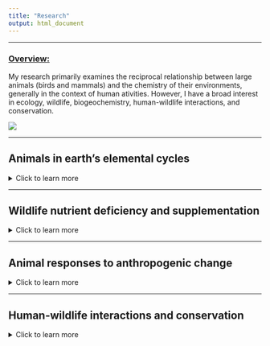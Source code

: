 ```yaml
---
title: "Research"
output: html_document
---
```


------------------------------------------------------------------------

### [**Overview**:]{.underline}

My research primarily examines the reciprocal relationship between large animals (birds and mammals) and the chemistry of their environments, generally in the context of human ativities. However, I have a broad interest in ecology, wildlife, biogeochemistry, human-wildlife interactions, and conservation.

![](images/boat_ride_peru.png)

------------------------------------------------------------------------

## **Animals in earth's elemental cycles**

<details>

<summary>Click to learn more</summary>

------------------------------------------------------------------------

> ### **How do animals shape diverse ecosystems via nutrient dispersal and cycling?**
>
> The capacity for animals to store, recycle, and disperse nutrients within and between ecosystems is increasingly recognized; however, our ability to predict these roles at varying scales remains limited. My current research examines the contributions of birds and mammals to biogeochemical cycling and its consequences for ecosystem functioning, primarily in terrestrial systems.

[**Relevant publications**:]{.underline}

• **Duvall, E.S**, Derry, L., McIntyre, P., and A. Flecker. (***In review***). Flight and phenology shape the elemental composition of birds.

• **Duvall, E.S.**, Roman, J., Pearson, H., Le Roux, E., Malhi, Y., and Abraham A.J.\*, **(*In press*)**. Resisting the carbonization of animals as climate solutions. *Nature Climate Change*

• Abraham, A.J,\* Doughty, C., Plummer, K., and **Duvall. E.S.**\* 2024. Supplementary bird feeding as an overlooked contribution to local phosphorus cycles. *Frontiers in Ecology and the Environment* <https://doi.org/10.1002/fee.2793>

• Abraham, A., **Duvall, E.S.**, Ferraro, K., Webster, A., Doughty, C., le Roux, E., and D. Ellis-Soto. ([**2022**]{style="color:black"}). Understanding anthropogenic impacts on zoogeochemistry is essential for ecological restoration. *Restoration Ecology* <https://doi.org/10.1111/rec.13778>

![A yellow-rumped Cacique depositing nutrients into a palm swamp in Sucusari, Loreto, Peru. (1/13/2022)](C:\Users\ethan\OneDrive\Documents\Github\Repos\website\images\birdpoop6.png)

</details>

------------------------------------------------------------------------

## **Wildlife nutrient deficiency and supplementation**

<details>

<summary>Click to learn more</summary>

------------------------------------------------------------------------

> ### **How does nutritional limitation shape wildlife ecology?**
>
> Animals face many challenges for surival in the wild, including the acquisition of essential nutrients needed to grow, survive, and reproduce. My research examines the causes and consequences of nutrient deficiency in mammals and birds. I am particularly fascinated by how herbivorous animals adapt to sodium deficiency, and how such adaptations animal roles in ecosystem processes. I am also interested in how birds cope with high calcium requirements needed to lay eggs and grow remarkably fast in the wild. I combine field and modeling approaches to estimate animal nutrition, deficiency, and subsequent responses.

[**Relevant publications**:]{.underline}

• **Duvall, E.**, Griffiths, B., Clauss, M., and A. Abraham (**2023**). Allometry of sodium requirements and mineral lick use among herbivorous mammals. *Oikos* <https://doi.org/10.1111/oik.10058>

• Abraham A., **Duvall, E.**, le Roux, E., Ganswindt, A., Clauss, M., Doughty, C., and A. Webster ([**2023**]{style="color:black"}) Anthropogenic supply of nutrients in a wildlife reserve may compromise conservation success. *Biological Conservation* <https://doi.org/10.1016/j.biocon.2023.110149>

• **Duvall, E.** Hoeneisen, N., Suárez, E., and A. Flecker (**2024**) Geophagy by a large herbivore (capybara, *Hydrochoerus hydrochaeris*) driven by a human sodium supply. *Biotropica* <https://doi.org/10.1111/btp.13314>

![Red howler monkeys consuming mineral-rich clay in Yasuni, Ecuador](C:\Users\ethan\OneDrive\Documents\Github\Repos\website\images\howler_monkey1.png)

</details>

------------------------------------------------------------------------

## **Animal responses to anthropogenic change**

<details>

<summary>Click to learn more</summary>

------------------------------------------------------------------------

> ### **How are wildlife communities responding to diverse human impacts on ecosystems?**
>
> Humans have altered ecsosystems at every corner of our planet. Whether it be habitat, resource availability, climate, or direct removal of animal species, wildlife communities are most often forced to adapt. My research examines how animals respond spatially to human activities, mainly changes in resource availability (e.g., food subsidies, nutrients), as well as direct human disturbances (e.g., reduced habitat, hunting). I am particularly passionate about the impacts of oil development and indigenous hunting regimes in the Amazon, as well the impacts of hydropower and mining on freshwater wildlife communities.

[**Relevant publications**:]{.underline}

• Abraham A., **Duvall, E.**, le Roux, E., Ganswindt, A., Clauss, M., Doughty, C., and A. Webster ([**2023**]{style="color:black"}) Anthropogenic supply of nutrients in a wildlife reserve may compromise conservation success. *Biological Conservation* <https://doi.org/10.1016/j.biocon.2023.110149>

• **Duvall, E.** ([**2022**]{style="color:black"}). Spatiotemporal responses of bald eagles to changes in salmon carcass availability in the Pacific Northwest. *Northwest Science* Vol 95. <https://doi.org/10.3955/046.095.0306>

• Buchanan, B., Sethi, S., Cuppett, S., Jackman, G., Lung, M., Zarri, L., **Duvall, E.**, et al. ([**2022**]{style="color:black"}) A machine learning approach to identify barriers in stream networks demonstrates high prevalence of unmapped riverine dams. *Journal of Environmental Management* <https://doi.org/10.1016/j.jenvman.2021.113952>

![Surveying bald eagles on the Nooksack River](C:\Users\ethan\OneDrive\Documents\Github\Repos\website\images\eagle2.png)

</details>

------------------------------------------------------------------------

## **Human-wildlife interactions and conservation**

<details>

<summary>Click to learn more</summary>

------------------------------------------------------------------------

> ### **How can humans and wildlife co-exist sustainably?**
>
> In order to understand status and trajectory of wildlife conservation, we must understand the human-dimension to wildlife challenges. An emerging area of interest in my researchh is working directly with people on the front lines of wildlife conservation challenges to understand their perspectives. I am particularly interested in learning how humans and wildlife can co-exist, and how we can leverage traditional and contemporary knowledge from local peoples to create positive ecological and social outcomes. I previously worked with farmers in the western United States, and now working with indigenous communities of the northwester Amazon Rainforest.

[**Relevant publications**:]{.underline}

• **Duvall, E.**, Schwabe, E., and K. Steensma (2023). A win-win between farmers and an apex-predator: investigating the relationship between bald eagles and dairy farms. *Ecosphere* <https://doi.org/10.1002/ecs2.4456>

![Peccary Waorani hunting](C:\Users\ethan\OneDrive\Documents\Github\Repos\website\images\ecuador_waorani_hunting.png)

</details>
